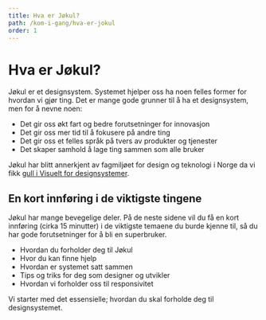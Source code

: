 ```yaml
---
title: Hva er Jøkul?
path: /kom-i-gang/hva-er-jokul
order: 1
---
```



# Hva er Jøkul?

<Ingress>
    Jøkul er et designsystem. Systemet hjelper oss ha noen felles former for hvordan vi gjør ting. Det er mange gode
    grunner til å ha et designsystem, men for å nevne noen:
</Ingress>

-   Det gir oss økt fart og bedre forutsetninger for innovasjon
-   Det gir oss mer tid til å fokusere på andre ting
-   Det gir oss et felles språk på tvers av produkter og tjenester
-   Det skaper samhold å lage ting sammen som alle bruker

Jøkul har blitt annerkjent av fagmiljøet for design og teknologi i Norge da vi fikk [gull i Visuelt for designsystemer](https://www.grafill.no/visuelt/vinnere/2021/digital-design/designsystemer/designsystem-jokul).

## En kort innføring i de viktigste tingene

Jøkul har mange bevegelige deler. På de neste sidene vil du få en kort innføring (cirka 15 minutter) i de viktigste temaene du burde kjenne til, så du har gode forutsetninger for å bli en superbruker.

-   Hvordan du forholder deg til Jøkul
-   Hvor du kan finne hjelp
-   Hvordan er systemet satt sammen
-   Tips og triks for deg som designer og utvikler
-   Hvordan vi forholder oss til responsivitet

<NavCard className="jkl-portal-nav-card" to="/kom-i-gang/deg-og-jokul" component={Link} title="Kom i gang">
    Vi starter med det essensielle; hvordan du skal forholde deg til designsystemet.
</NavCard>
